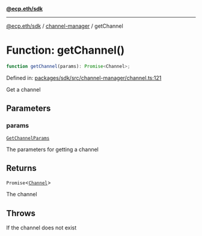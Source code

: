 [**@ecp.eth/sdk**](../../index.mdx)

***

[@ecp.eth/sdk](/sdk-reference/index.mdx) / [channel-manager](/sdk-reference/channel-manager/index.mdx) / getChannel

# Function: getChannel()

```ts
function getChannel(params): Promise<Channel>;
```

Defined in: [packages/sdk/src/channel-manager/channel.ts:121](https://github.com/ecp-eth/comments-monorepo/blob/main/packages/sdk/src/channel-manager/channel.ts#L121)

Get a channel

## Parameters

### params

[`GetChannelParams`](/sdk-reference/channel-manager/type-aliases/GetChannelParams.mdx)

The parameters for getting a channel

## Returns

`Promise`\<[`Channel`](/sdk-reference/channel-manager/types/type-aliases/Channel.mdx)\>

The channel

## Throws

If the channel does not exist
